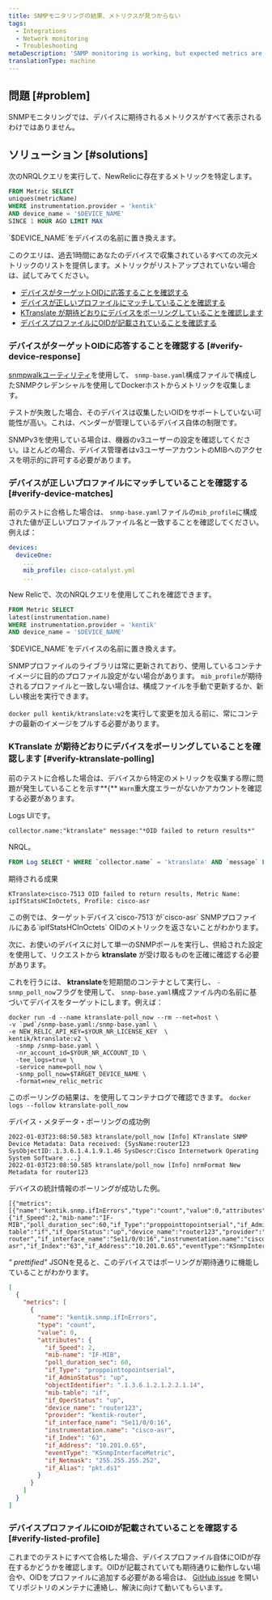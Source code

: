 ```yaml
---
title: SNMPモニタリングの結果、メトリクスが見つからない
tags:
  - Integrations
  - Network monitoring
  - Troubleshooting
metaDescription: 'SNMP monitoring is working, but expected metrics are missing.'
translationType: machine
---
```


## 問題 [#problem]

SNMPモニタリングでは、デバイスに期待されるメトリクスがすべて表示されるわけではありません。

## ソリューション [#solutions]

次のNRQLクエリを実行して、NewRelicに存在するメトリックを特定します。

```sql
FROM Metric SELECT 
uniques(metricName) 
WHERE instrumentation.provider = 'kentik' 
AND device_name = '$DEVICE_NAME'
SINCE 1 HOUR AGO LIMIT MAX
```

<Callout variant="important">
  `$DEVICE_NAME`をデバイスの名前に置き換えます。
</Callout>

このクエリは、過去1時間にあなたのデバイスで収集されているすべての次元メトリックのリストを提供します。メトリックがリストアップされていない場合は、試してみてください。

* [デバイスがターゲットOIDに応答することを確認する](#verify-device-response)
* [デバイスが正しいプロファイルにマッチしていることを確認する](#verify-device-matches)
* [KTranslate が期待どおりにデバイスをポーリングしていることを確認します](#verify-ktranslate-polling)
* [デバイスプロファイルにOIDが記載されていることを確認する](#verify-listed-profile)

### デバイスがターゲットOIDに応答することを確認する [#verify-device-response]

[snmpwalkユーティリティ](/docs/network-performance-monitoring/troubleshooting/snmp-walk)を使用して、 `snmp-base.yaml`構成ファイルで構成したSNMPクレデンシャルを使用してDockerホストからメトリックを収集します。

テストが失敗した場合、そのデバイスは収集したいOIDをサポートしていない可能性が高い。これは、ベンダーが管理しているデバイス自体の制限です。

<Callout variant="tip">
  SNMPv3を使用している場合は、機器のv3ユーザーの設定を確認してください。ほとんどの場合、デバイス管理者はv3ユーザーアカウントのMIBへのアクセスを明示的に許可する必要があります。
</Callout>

### デバイスが正しいプロファイルにマッチしていることを確認する [#verify-device-matches]

前のテストに合格した場合は、 `snmp-base.yaml`ファイルの`mib_profile`に構成された値が正しいプロファイルファイル名と一致することを確認してください。例えば：

```yaml
devices:
  deviceOne:
    ...
    mib_profile: cisco-catalyst.yml
    ...
```

New Relicで、次のNRQLクエリを使用してこれを確認できます。

```sql
FROM Metric SELECT 
latest(instrumentation.name) 
WHERE instrumentation.provider = 'kentik' 
AND device_name = '$DEVICE_NAME'
```

<Callout variant="important">
  `$DEVICE_NAME`をデバイスの名前に置き換えます。
</Callout>

SNMPプロファイルのライブラリは常に更新されており、使用しているコンテナイメージに目的のプロファイル設定がない場合があります。 `mib_profile`が期待されるプロファイルと一致しない場合は、構成ファイルを手動で更新するか、新しい検出を実行できます。

`docker pull kentik/ktranslate:v2`を実行して変更を加える前に、常にコンテナの最新のイメージをプルする必要があります。

### KTranslate が期待どおりにデバイスをポーリングしていることを確認します [#verify-ktranslate-polling]

前のテストに合格した場合は、デバイスから特定のメトリックを収集する際に問題が発生していることを示す**&#x7B;** `Warn`重大度エラーがないかアカウントを確認する必要があります。

Logs UIです。

```shell
collector.name:"ktranslate" message:"*OID failed to return results*"
```

NRQL。

```sql
FROM Log SELECT * WHERE `collector.name` = 'ktranslate' AND `message` LIKE '%OID failed to return results%'
```

期待される成果

```
KTranslate>cisco-7513 OID failed to return results, Metric Name: ipIfStatsHCInOctets, Profile: cisco-asr
```

<Callout variant="tip">
  この例では、ターゲットデバイス`cisco-7513`が`cisco-asr` SNMPプロファイルにある`ipIfStatsHCInOctets` OIDのメトリックを返さないことがわかります。
</Callout>

次に、お使いのデバイスに対して単一のSNMPポールを実行し、供給された設定を使用して、リクエストから **ktranslate** が受け取るものを正確に確認する必要があります。

これを行うには、 **ktranslate**を短期間のコンテナとして実行し、 `-snmp_poll_now`フラグを使用して、 `snmp-base.yaml`構成ファイル内の名前に基づいてデバイスをターゲットにします。例えば：

```shell
docker run -d --name ktranslate-poll_now --rm --net=host \
-v `pwd`/snmp-base.yaml:/snmp-base.yaml \
-e NEW_RELIC_API_KEY=$YOUR_NR_LICENSE_KEY  \
kentik/ktranslate:v2 \
  -snmp /snmp-base.yaml \
  -nr_account_id=$YOUR_NR_ACCOUNT_ID \
  -tee_logs=true \
  -service_name=poll_now \
  -snmp_poll_now=$TARGET_DEVICE_NAME \
  -format=new_relic_metric
```

このポーリングの結果は、を使用してコンテナログで確認できます。 `docker logs --follow ktranslate-poll_now`

デバイス・メタデータ・ポーリングの成功例

```
2022-01-03T23:08:50.583 ktranslate/poll_now [Info] KTranslate SNMP Device Metadata: Data received: {SysName:router123 SysObjectID:.1.3.6.1.4.1.9.1.46 SysDescr:Cisco Internetwork Operating System Software ...}
2022-01-03T23:08:50.585 ktranslate/poll_now [Info] nrmFormat New Metadata for router123
```

デバイスの統計情報のポーリングが成功した例。

```
[{"metrics":[{"name":"kentik.snmp.ifInErrors","type":"count","value":0,"attributes":{"if_Speed":2,"mib-name":"IF-MIB","poll_duration_sec":60,"if_Type":"proppointtopointserial","if_AdminStatus":"up","objectIdentifier":".1.3.6.1.2.1.2.2.1.14","mib-table":"if","if_OperStatus":"up","device_name":"router123","provider":"kentik-router","if_interface_name":"Se11/0/0:16","instrumentation.name":"cisco-asr","if_Index":"63","if_Address":"10.201.0.65","eventType":"KSnmpInterfaceMetric","if_Netmask":"255.255.255.252","if_Alias":"pkt.ds1"}}]...}]
```

_" prettified"_ JSONを見ると、このデバイスではポーリングが期待通りに機能していることがわかります。

```json
[
  {
    "metrics": [
      {
        "name": "kentik.snmp.ifInErrors",
        "type": "count",
        "value": 0,
        "attributes": {
          "if_Speed": 2,
          "mib-name": "IF-MIB",
          "poll_duration_sec": 60,
          "if_Type": "proppointtopointserial",
          "if_AdminStatus": "up",
          "objectIdentifier": ".1.3.6.1.2.1.2.2.1.14",
          "mib-table": "if",
          "if_OperStatus": "up",
          "device_name": "router123",
          "provider": "kentik-router",
          "if_interface_name": "Se11/0/0:16",
          "instrumentation.name": "cisco-asr",
          "if_Index": "63",
          "if_Address": "10.201.0.65",
          "eventType": "KSnmpInterfaceMetric",
          "if_Netmask": "255.255.255.252",
          "if_Alias": "pkt.ds1"
        }
      }
    ]
  }
]
```

### デバイスプロファイルにOIDが記載されていることを確認する [#verify-listed-profile]

これまでのテストにすべて合格した場合、デバイスプロファイル自体にOIDが存在するかどうかを確認します。OIDが記載されていても期待通りに動作しない場合や、OIDをプロファイルに追加する必要がある場合は、 [GitHub issue](https://github.com/kentik/snmp-profiles/issues/new/choose) を開いてリポジトリのメンテナに連絡し、解決に向けて動いてもらいます。